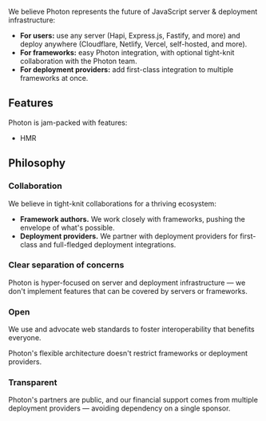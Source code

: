 
We believe Photon represents the future of JavaScript server & deployment infrastructure:

- **For users:** use any server (Hapi, Express.js, Fastify, <Link href="/guide/server-frameworks">and more</Link>) and deploy anywhere (Cloudflare, Netlify, Vercel, self-hosted, <Link href="/guide/deploy">and more</Link>).
- **For frameworks:** easy Photon integration, with optional <Link href="#collaboration">tight-knit collaboration</Link> with the Photon team.
- **For deployment providers:** add <Link href="#collaboration">first-class integration</Link> to multiple frameworks at once.


## Features

Photon is jam-packed with features:
- HMR


## Philosophy

### Collaboration

We believe in tight-knit collaborations for a thriving ecosystem:
- **Framework authors.** We work closely with frameworks, pushing the envelope of what's possible.
- **Deployment providers.** We partner with deployment providers for first-class and full-fledged deployment integrations.

### Clear separation of concerns

Photon is hyper-focused on server and deployment infrastructure — we don't implement features that can be covered by servers or frameworks.

### Open

We use and advocate web standards to foster interoperability that benefits everyone.

Photon's flexible architecture doesn't restrict frameworks or deployment providers.

### Transparent

Photon's partners are public, and our financial support comes from multiple deployment providers — avoiding dependency on a single sponsor.
